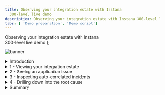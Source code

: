 ```yaml
---
title: Observing your integration estate with Instana
  300-level live demo
description: Observing your integration estate with Instana 300-level live demo
tabs: [ 'Demo preparation', 'Demo script']
---
```


  <span>
    Observing your integration estate with Instana <br/> 300-level live demo
  </span> );

![banner](./images/AIOps_Observability_300_Script.jpg)

<span id="top"></span>

<details>

<summary>Introduction</summary>

<br/>

Today we will see how a bank can visualize their cloud native applications and integration estate. This includes understanding the health of the infrastructure, components, and live transactions. 

<br/>

We’ll see how the bank is alerted to a live production issue. They will visualize the banking application that is experiencing the issue, with auto-correlated events highlighted within the context of that application. The team will drill down into the root cause and understand how to resolve the issue and prevent it from happening in the future. 

<br/>

Let’s get started.

<br/>

**[Go to top](#top)**

</details>

<details>

<summary>1 - Viewing your integration estate</summary>

<br/>

| **1.1** | **Understand the Instana homepage ** |
| :--- | :--- |
| **Narration** | Focus Bank have embraced a microservices architecture for their application development. IBM MQ provides the reliable communication, and IBM App Connect Enterprise the glue between microservices. The SRE (Site Reliability Engineer) and the application and integration teams need to be able to observe the environment and be alerted to issues that occur. They need to work together, collaboratively to assure the Bank’s applications are available.<br/><br/>IBM Instana provides a full-stack observability platform, which gives deep insights for the SRE, application and integration teams. The home screen shows five categories, which act as launch points based on your role:<br/><br/>1.	**Website & Mobile Apps** shows the end user interaction and their experiences.<br/><br/>2. **Applications** focuses on the server-side of the application, such as the number of calls, latency, and error call rate. <br/><br/>3. **Platform** shows the target deployment environments that are used for the applications, such as Kubernetes, Cloud Foundry and vSphere.<br/><br/>4.	**Infrastructure** with the physical and virtualized servers underpinning the applications.<br/><br/>5. **Events** that the operational team should be reviewing. |
| **Action** &nbsp; 1.1.1 | Show the Instana home screen, slowly scrolling down pausing to explain each category. <br/><br/> <img src="https://raw.githubusercontent.com/ibm-garage-tsa/platinum-demos/master/src/pages/300-observing-your-integration-estate-with-instana/images/1-1-1-instana-home-screen.png" width="800" /> |

| **1.2** | **View the entire network ** |
| :--- | :--- |
| **Narration** | Let’s look at Focus Bank’s infrastructure. <br/><br/>Instana provides an infrastructure map across the entire estate. This is automatically discovered by the Instana agents, with additional user categorization possible. <br/><br/>In Instana, servers are referred to as hosts. These hosts include those used for the integration technology as well as the microservices that make up the application. This view is not limited to a single data center - it is a global hybrid multi-cloud view where hosts are on-premise and in public cloud environments.<br/><br/>If we click on one of the hosts, this will show the hardware specification, immediately highlighting any issues with the infrastructure. In this case, there are none. Scrolling down we can see the components installed. In this case you can see IBM MQ, IBM App Connect Enterprise and several others. <br/><br/>Let’s click into the host dashboard to take a deeper look. |
| **Action** &nbsp; 1.2.1 | Click on the infrastructure icon.<br/><br/> <img src="https://raw.githubusercontent.com/ibm-garage-tsa/platinum-demos/master/src/pages/300-observing-your-integration-estate-with-instana/images/1-2-1-infrastructure-icon.png" width="800" /> |
| **Action** &nbsp; 1.2.2 | Show the servers configured for this Instana instance. Point out the servers could include various categories across on-premise and the cloud.<br/><br/> <img src="https://raw.githubusercontent.com/ibm-garage-tsa/platinum-demos/master/src/pages/300-observing-your-integration-estate-with-instana/images/1-2-2-servers.png" width="800" /> |
| **Action** &nbsp; 1.2.3 | Zoom into the **cp4i** category and hover over the servers, hovering your mouse over each to show the components. <br/><br/> <img src="https://raw.githubusercontent.com/ibm-garage-tsa/platinum-demos/master/src/pages/300-observing-your-integration-estate-with-instana/images/1-2-3-cp4i-category.png" width="800" /> |
| **Action** &nbsp; 1.2.4 | We will show the IBM MQ dashboard, so continue hovering over the servers until you see **IBM MQ Queue Manager** within the list.<br/><br/> <img src="https://raw.githubusercontent.com/ibm-garage-tsa/platinum-demos/master/src/pages/300-observing-your-integration-estate-with-instana/images/1-2-4-mq-dashboard.png" width="800" /> |
| **Action** &nbsp; 1.2.5 | Click on the server with IBM MQ and scroll down to view the components installed on the server. <br/><br/> <img src="https://raw.githubusercontent.com/ibm-garage-tsa/platinum-demos/master/src/pages/300-observing-your-integration-estate-with-instana/images/1-2-5-components.png" width="800" /> |
| **Action** &nbsp; 1.2.6 | Click on Open Dashboard. <br/><br/> <img src="https://raw.githubusercontent.com/ibm-garage-tsa/platinum-demos/master/src/pages/300-observing-your-integration-estate-with-instana/images/1-2-6-open-dashboard.png" width="800" /> |

| **1.3** | **Examine IBM MQ’s metrics ** |
| :--- | :--- |
| **Narration** | The host’s details are shown, such as the operating system and hostname. Live and historical charts are available for various metrics such as CPU, memory, network and disk utilization.<br/><br/>The components running on the host can also be seen. Let’s take a closer look at one of these. |
| **Action** &nbsp; 1.3.1 | Expand the **IBM MQ Queue Manager** (1) section and click on the link (2).<br/><br/> <img src="https://raw.githubusercontent.com/ibm-garage-tsa/platinum-demos/master/src/pages/300-observing-your-integration-estate-with-instana/images/1-3-1-link.png" width="800" /> |
| **Narration** | Here we can see the details for the IBM MQ Queue Manager. This is the default view provided automatically. The MQ agent understands how to collect the metrics, and what views will be useful for the user. The live and historical metrics show the number of connections into the queue manager, the number of messages, and configured MQ objects. If we look at the queues table, we can quickly filter and see the current state, such as the number of messages on the queue, and the time of the last put and get. We can dig deeper into all the queues, topics and applications accessing the queue manager, and see the details. |
| **Action** &nbsp; 1.3.2 | <inlinenotification>If the IBM MQ instance starts with corebanking, search for <strong>BALANCE</strong> queue in the next step. Otherwise, search for <strong>AUDIT</strong>.</inlinenotification> Scroll down to the **Queues** table (1), and type either **balance** or **audit** into the Search bar (2). <br/><br/> <img src="https://raw.githubusercontent.com/ibm-garage-tsa/platinum-demos/master/src/pages/300-observing-your-integration-estate-with-instana/images/1-3-2-search.png" width="800" /> |
| **Action** &nbsp; 1.3.3 | Click on a queue.<br/><br/> <img src="https://raw.githubusercontent.com/ibm-garage-tsa/platinum-demos/master/src/pages/300-observing-your-integration-estate-with-instana/images/1-3-3-click-queue.png" width="800" /> |
| **Action** &nbsp; 1.3.4 | Show the details for the queue.<br/><br/> <img src="https://raw.githubusercontent.com/ibm-garage-tsa/platinum-demos/master/src/pages/300-observing-your-integration-estate-with-instana/images/1-3-4-details.png" width="800" /> |
  
<br/>

**[Go to top](#top)**

</details>

<details>

<summary>2 - Seeing an application issue</summary>

<br/>

| **2.1** | **Review the application  ** |
| :--- | :--- |
| **Narration** | Focus Bank’s SRE team have just received an alert from Instana that there has been a sudden increase in errors on their Banking application.<br/><br/>The alert shows up in the teams Slack channel, but it can also be configured to show up in PagerDuty, Microsoft Teams, Slack, and many others (full list link needed).<br/><br/>The SRE team knows this needs immediate investigation as Instana only notifies if the issue is impacting end users.<br/><br/>The SRE team loads the Banking App summary tab and immediately sees that the erroneous call rate and latency has increased. Clearly something has suddenly started to go wrong. <br/><br/>The SRE team arranges a call with the application and integration teams so they can investigate together. Everyone on the call has a different level of knowledge of the application, so they start by reviewing the application component topology using the Instana dependency’s view. <br/><br/>They see the bank ui component is where the communication starts, and this calls six separate components:<br/>• Transfer API – implemented using App Connect<br/>• Balance API – implemented using App Connect<br/>• Audit API – implemented using App Connect<br/>• Notification – implemented using NodeJS<br/>• Fraud – implemented using Java in OpenLiberty<br/>• Authentication – implemented using Java in OpenLiberty<br/><br/>Some of these depend on further downstream components such as IBM MQ and DB2. All of these components and their relationships are automatically discovered and visually displayed. This is made possible by Instana tracking every request that flows through the application.<br/><br/>They can tell there are problems with the application because several services are highlighted in yellow. |
| **Action** &nbsp; 2.1.1 | Change the time period Instana is showing to 45 minutes past the hour, for a 15 minute window (1). Click **Set Time** (2).<br/><br/> <img src="https://raw.githubusercontent.com/ibm-garage-tsa/platinum-demos/master/src/pages/300-observing-your-integration-estate-with-instana/images/2-1-1-set-time.png" width="800" /> |
| **Action** &nbsp; 2.1.2 | Click on the **Application** icon (1), and select **Banking App** (2) from the table.<br/><br/> <img src="https://raw.githubusercontent.com/ibm-garage-tsa/platinum-demos/master/src/pages/300-observing-your-integration-estate-with-instana/images/2-1-2-banking-app.png" width="800" /> |
| **Action** &nbsp; 2.1.3 | Show the **Erroneous Call Rate** (1) and **latency** (2) graphs. Click on the **Dependencies** (3) tab.<br/><br/> <img src="https://raw.githubusercontent.com/ibm-garage-tsa/platinum-demos/master/src/pages/300-observing-your-integration-estate-with-instana/images/2-1-3-graphs-dependencies.png" width="800" /> |
| **Action** &nbsp; 2.1.4 | Click through the first two columns of icons, pausing to show the technology being used and the summarized view. <br/><br/> <img src="https://raw.githubusercontent.com/ibm-garage-tsa/platinum-demos/master/src/pages/300-observing-your-integration-estate-with-instana/images/2-1-4-summarized-view.png" width="800" /> |
 
<br/>

**[Go to top](#top)**

</details> 

<details>

<summary>3 - Inspecting auto-correlated incidents</summary>

<br/>

| **3.1** | **View the issue ** |
| :--- | :--- |
| **Narration** | The SRE team clicks on the issue to inspect in more detail.<br/><br/>They see all the issues corelated together for the current incident on the events page. Instana classifies events into three categories:<br/>1. Changes, for instance a configuration change that may have occurred in the environment.<br/>2. Issues, that are identified within an individual component.<br/>3. Incidents, correlate issues and changes automatically together.<br/><br/>The teams can see that the incident is still active, and the triggering event is still highlighted. A graphical view of the error is shown, explaining when the error started and the rate of failure. |
| **Action** &nbsp; 3.1.1 | Click on the **Issues** button (1) and select **Sudden increase in the number of erroneous calls** (2).<br/><br/> <img src="https://raw.githubusercontent.com/ibm-garage-tsa/platinum-demos/master/src/pages/300-observing-your-integration-estate-with-instana/images/3-1-1-sudden-increase.png" width="800" /> |
| **Action** &nbsp; 3.1.2 | Show the issue is still open (1), and click the **Analyze Calls** button (2). <br/><br/> <img src="https://raw.githubusercontent.com/ibm-garage-tsa/platinum-demos/master/src/pages/300-observing-your-integration-estate-with-instana/images/3-1-2-analyze-calls-button.png" width="800" /> |
 
<br/>

**[Go to top](#top)**

</details>

<details>

<summary>4 - Drilling down into the root cause</summary>

<br/>

| **4.1** | **View the calls via the visual dashboard ** |
| :--- | :--- |
| **Narration** | They navigate into the effected API calls to drill down into the cause. <br/><br/>All components are traced, and nothing gets missed due to Instana tracing 100% of the calls. This allows the team to analyze all the calls during the failure and ensure nothing is lost. <br/><br/>They see a timeline and table for all the calls experiencing failures. The team selects one of the invocations for further analysis. |
| **Action** &nbsp; 4.1.1 | Expand the **GET /api/balance** row, showing all the affected calls.<br/><br/> <img src="https://raw.githubusercontent.com/ibm-garage-tsa/platinum-demos/master/src/pages/300-observing-your-integration-estate-with-instana/images/4-1-1-affected-calls.png" width="800" /> |
| **Action** &nbsp; 4.1.2 | Click on one of the calls.<br/><br/> <img src="https://raw.githubusercontent.com/ibm-garage-tsa/platinum-demos/master/src/pages/300-observing-your-integration-estate-with-instana/images/4-1-2-click-call.png" width="800" /> |

| **4.2** | **Understand the impact and source of the incident ** |
| :--- | :--- |
| **Narration** | The teams sees a hierarchical view of the invocation, all the way from the end-users web browser to the backend system. There are a number of sub-calls traced, and several are experiencing an undesirable delay, and/or error. The timeline plots the duration of each sub call, immediately highlighting to the team where the issue may be located. |
| **Action** &nbsp; 4.2.1 | Highlight the aspects mentioned in the narration. <br/><br/> <img src="https://raw.githubusercontent.com/ibm-garage-tsa/platinum-demos/master/src/pages/300-observing-your-integration-estate-with-instana/images/4-2-1-highlight.png" width="800" /> |
| **Narration** | The team expand the call, allowing them to drill down and look at each step of the invocation. Within some components they can see sub-calls within an individual component, for instance individual input / output nodes in App Connect Enterprise. <br/><br/>The calls are automatically color labeled - one for HTTP, MQ and JDBC traffic. As they look closer, they can identify the components that are bridging multiple protocols as they have multiple colored bars. <br/><br/>At the top of the stack, they see that 503 – Service Unavailable is being returned to the calling application, with an approximate 1 second latency. They initially focus on the App Connect Enterprise calls and see the message is put quickly onto the IBM MQ BALANCE.IN queue, to retrieve the balance, and immediately waits for a response message on the BALANCE.OUT queue. This call fails after a second, so initially they wonder if it might be an App Connect issue, but the integration team can immediately look deeper. <br/><br/>They look at the emitted event, and the MQ return code is 2033. This corresponds to ‘no message available’. App Connect tried to retrieve a response message for a second, and an error is returned when none were available. The teams agree that this suggests the issue is deeper into the call, so continue to dig into the call stack. <br/><br/>At the bottom of the call stack they can see an error connecting to the database from the OpenLiberty Java application. The application team immediately investigates the issue, and they are able to quickly resolve it. An issue that initially appeared to be a high latency in App Connect turned out to be an underlying Database issue. All of this was discovered automatically by Instana. |
| **Action** &nbsp; 4.2.2 | <inlinenotification>As this is a live system the number of sub-steps and the exact error message reported by database may be different.</inlinenotification><br/><br/>Scroll down to the call stack and expand each step. Highlight the transport coloring and the high level errors.<br/><br/> <img src="https://raw.githubusercontent.com/ibm-garage-tsa/platinum-demos/master/src/pages/300-observing-your-integration-estate-with-instana/images/4-2-2-scroll-down.png" width="800" /> |
| **Action** &nbsp; 4.2.3 | Collapse and click on the **Balance.get... MESSAGING** call. As highlighted in the narration, explain how App Connect successfully places the message on IBM MQ. <br/><br/> <img src="https://raw.githubusercontent.com/ibm-garage-tsa/platinum-demos/master/src/pages/300-observing-your-integration-estate-with-instana/images/4-2-3-balance-get.png" width="800" /> |
| **Action** &nbsp; 4.2.4 | Click on the **! Balance.gen** call (1). On the right hand side scroll down (2) and show the **messaging.ibmmq.return_code** value (3). As highlighted in the narration, explain how MQ did not receive a response message within a second so timed out. <br/><br/> <img src="https://raw.githubusercontent.com/ibm-garage-tsa/platinum-demos/master/src/pages/300-observing-your-integration-estate-with-instana/images/4-2-4-click-call.png" width="800" /> |
| **Action** &nbsp; 4.2.5 | Expand the call stack, and click on the **CONNECT** (1) call. As highlighted in the narration explain how the database is unavailable (2), and this error takes three seconds to be returned. <br/><br/> <img src="https://raw.githubusercontent.com/ibm-garage-tsa/platinum-demos/master/src/pages/300-observing-your-integration-estate-with-instana/images/4-2-5-connect-call.png" width="800" /> |
 
| **4.3** | **See the issue is resolved ** |
| :--- | :--- |
| **Narration** | Now that Instana have identified the root cause, the application team resolved the issue and they view the live transactions flowing through the application.<br/><br/>Now the teams see API calls taking tens of milliseconds and completing successfully. |
| **Action** &nbsp; 4.3.1 | Expand the **Time Range** section (1), then change the time period Instana is showing to on the hour, for a 30 minute window (2). Click **Set Time** (3) <br/><br/> <img src="https://raw.githubusercontent.com/ibm-garage-tsa/platinum-demos/master/src/pages/300-observing-your-integration-estate-with-instana/images/4-3-1-change-time.png" width="800" /> |
| **Action** &nbsp; 4.3.2 | Click on the **Application** icon (1)and select the **Banking App** row (2).  <br/><br/> <img src="https://raw.githubusercontent.com/ibm-garage-tsa/platinum-demos/master/src/pages/300-observing-your-integration-estate-with-instana/images/4-3-2-banking-app.png" width="800" /> |
| **Action** &nbsp; 4.3.3 | Show how the errors and latency ratios have returned back to normal.<br/><br/> <img src="https://raw.githubusercontent.com/ibm-garage-tsa/platinum-demos/master/src/pages/300-observing-your-integration-estate-with-instana/images/4-3-3-normal.png" width="800" /> |
 
<br/>

**[Go to top](#top)**

</details>

<details>

<summary>Summary</summary>

<br/>
You’ve seen how Instana can help make the process of identifying problems and finding the root cause of those problems frictionlessly across technology stacks. Since Instana automates so many of the manual and labor-intensive aspects of the process, you can focus on getting other work done and not worry about instrumenting observability or constantly monitoring for problems. And when problems do arise, all the trace data is there at your fingertips to dig into.

<br/>

Thank you for attending today’s demonstration.

<br/>

**[Go to top](#top)**

</details>